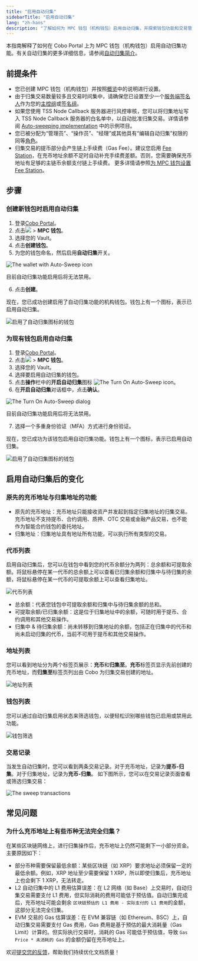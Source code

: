 ```yaml
---
title: "启用自动归集"
sidebarTitle: "启用自动归集"
lang: "zh-hans"
description: "了解如何为 MPC 钱包（机构钱包）启用自动归集，并探索钱包功能和交易管理的更新。"
---
```


本指南解释了如何在 Cobo Portal 上为 MPC 钱包（机构钱包）启用自动归集功能。有关自动归集的更多详细信息，请参阅[自动归集简介](/cn/portal/mpc-wallets/ocw/auto-sweep-overview)。

## 前提条件
- 您已创建 MPC 钱包（机构钱包）并按照[概览](/cn/portal/mpc-wallets/ocw/set-up)中的说明进行设置。
- 由于归集交易数量较多且交易时间集中，请确保您已设置至少一个[服务端签名人](https://www.cobo.com/developers/v2/guides/mpc-wallets/server-co-signer/tss-node-overview)作为您的[主控组](/cn/portal/mpc-wallets/ocw/holder-group-main-group)或[签名组](/cn/portal/mpc-wallets/ocw/holder-group-signing-group)。
- 如果您使用 TSS Node Callback 服务器进行风控审核，您可以将归集地址写入 TSS Node Callback 服务器的白名单中，以自动批准归集交易。详情请参阅 [Auto-sweeping implementation](https://www.cobo.com/developers/v2/guides/mpc-wallets/server-co-signer/risk-control-best-practices#auto-sweeping-implementation) 中的示例项目。
- 您已被分配为“管理员”、“操作员”、“经理”或其他具有“编辑自动归集”权限的同等[角色](/cn/portal/organization/roles-and-permissions)。
- 归集交易的提币部分会产生链上手续费（Gas Fee）。建议您启用 [Fee Station](/cn/portal/fee-station/introduction)，在充币地址余额不足时自动补充手续费差额。否则，您需要确保充币地址有足够的主链币余额支付链上手续费。
<Info>更多详情请参照[为 MPC 钱包设置 Fee Station](/cn/portal/fee-station/set-up-for-mpc)。</Info>

## 步骤

### 创建新钱包时启用自动归集

1. 登录[Cobo Portal](https://portal.cobo.com/login)。
2. 点击<img src="/cn/images/mpc-wallet/wallets-icon.svg" className="icon"></img> > **MPC 钱包**。
3. 选择您的 Vault。
4. 点击**创建钱包**。
5. 为您的钱包命名，然后启用**自动归集**开关。

  <img src="/cn/images/mpc-wallet/ocw/enable-auto-sweep.png" className="screenshot_modal" alt="The wallet with Auto-Sweep icon" />

  <Warning>目前自动归集功能启用后将无法禁用。</Warning>

6. 点击**创建**。

现在，您已成功创建启用了自动归集功能的机构钱包。钱包上有一个图标，表示已启用自动归集。

<img src="/cn/images/mpc-wallet/ocw/auto-sweep-icon.png" className="full_screen" alt="启用了自动归集图标的钱包" />

### 为现有钱包启用自动归集

1. 登录[Cobo Portal](https://portal.cobo.com/login)。
2. 点击<img src="/cn/images/mpc-wallet/wallets-icon.svg" className="icon"></img> > **MPC 钱包**。
3. 选择您的 Vault。
4. 选择要启用自动归集的钱包。
5. 点击**操作**栏中的**开启自动归集**图标 <img src="/en/images/mpc-wallet/ocw/icon_sweep.png" className="icon" alt="The Turn On Auto-Sweep icon" />。
6. 在**开启自动归集**对话框中，点击**确认**。

  <img src="/cn/images/mpc-wallet/ocw/turn-on-auto-sweep.png" className="screenshot_modal" alt="The Turn On Auto-Sweep dialog" />

  <Warning>目前自动归集功能启用后将无法禁用。</Warning>

7. 选择一个多重身份验证（MFA）方式进行身份验证。

现在，您已成功为该钱包启用自动归集功能。钱包上有一个图标，表示已启用自动归集。

<img src="/cn/images/mpc-wallet/ocw/auto-sweep-icon.png" className="full_screen" alt="启用了自动归集图标的钱包" />

## 启用自动归集后的变化

### 原先的充币地址与归集地址的功能
- 原先的充币地址：充币地址只能接收资产并发起到指定归集地址的归集交易。充币地址不支持提币、合约调用、质押、OTC 交易或金融产品交易，也不能作为智能合约钱包的委托地址。
- 归集地址：归集地址具有地址所有功能，可以执行所有类型的交易。

### 代币列表
启用自动归集后，您可以在钱包中看到您的代币余额分为两列：总余额和可提取余额。将鼠标悬停在某一代币的总余额上可以查看已归集余额和归集中与待归集的余额，将鼠标悬停在某一代币的可提取余额上可以查看归集地址。

  <img src="/cn/images/mpc-wallet/ocw/token-list.png" className="full_screen" alt="代币列表" />

  - 总余额：代表您钱包中可提取余额和归集中与待归集余额的总和。
  - 可提取余额/已归集余额：这是位于归集地址中的余额，可随时用于提币、合约调用和其他交易操作。
  - 归集中 & 待归集余额：尚未转移到归集地址的余额，包括正在归集中的代币和尚未启动归集的代币，当前不可用于提币和其他交易操作。

### 地址列表
您可以看到地址分为两个标签页展示：**充币**和**归集至**。**充币**标签页显示先前创建的充币地址，而**归集至**标签页列出由 Cobo 为归集交易创建的地址。

  <img src="/cn/images/mpc-wallet/ocw/auto-sweep-address-list.png" className="full_screen" alt="地址列表" />

### 钱包列表
您可以通过自动归集启用状态来筛选钱包，以便轻松识别哪些钱包已启用或禁用此功能。

  <img src="/cn/images/mpc-wallet/ocw/auto-sweep-wallet-filter.png" className="full_screen" alt="钱包筛选" />

### 交易记录
当发生自动归集时，您可以看到两条交易记录。对于充币地址，记录为**提币-归集**。对于归集地址，记录为**充币-归集**。
如下图所示，您可以在交易记录页面查看或筛选归集交易：

<img src="/cn/images/mpc-wallet/ocw/tx-history.png" className="screenshot_full_screen" alt="The sweep transactions" />

## 常见问题

### 为什么充币地址上有些币种无法完全归集？

在某些区块链网络上，进行归集操作后，充币地址上仍然可能剩下一小部分资金。主要原因如下：
- 部分币种需要保留最低余额：某些区块链（如 XRP）要求地址必须保留一定的最低余额。例如，XRP 地址至少需要保留 1 XRP，所以即使归集后，充币地址上也会剩下 1 XRP，无法转走。
- L2 自动归集中的 L1 费用估算误差：在 L2 网络（如 Base）上交易时，自动归集交易需要支付 L1 费用，但实际消耗的费用可能低于预估值。自动归集完成后，充币地址可能会剩余 `区块链预估的 L1 费用 - 实际支付的 L1 费用`的金额，这部分无法完全归集。
- EVM 交易的 Gas 估算误差：在 EVM 兼容链（如 Ethereum、BSC）上，自动归集交易需要支付 Gas 费用，Gas 费用是基于预估的最大消耗量（Gas Limit）计算的。但实际执行交易时，消耗的 Gas 可能低于预估值，导致 `Gas Price * 未消耗的 Gas` 的金额仍留在充币地址上。

<Tip>欢迎[提交您的反馈](https://forms.zohopublic.com/cobo/form/DocumentFeedbackForm/formperma/QvLOhxJv1_JMsJ-1dleZ8Itb_7rzN-LtgvsDdxosoVI?referrername=manuals)，帮助我们持续优化文档质量！</Tip>
